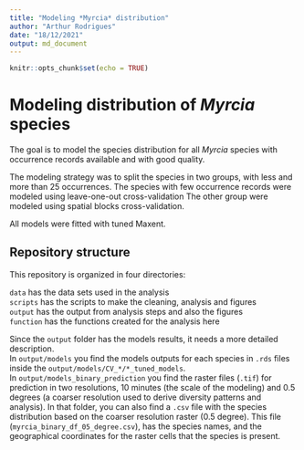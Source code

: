 ```yaml
---
title: "Modeling *Myrcia* distribution"
author: "Arthur Rodrigues"
date: "18/12/2021"
output: md_document
---
```


```r
knitr::opts_chunk$set(echo = TRUE)
```

# Modeling distribution of *Myrcia* species

The goal is to model the species distribution for all *Myrcia* species with occurrence records available and with good quality. 

The modeling strategy was to split the species in two groups, with less and more than 25 occurrences. The species with few occurrence records were modeled using leave-one-out cross-validation The other group were modeled using spatial blocks cross-validation. 

All models were fitted with tuned Maxent. 

## Repository structure

This repository is organized in four directories:  

`data` has the data sets used in the analysis  
`scripts` has the scripts to make the cleaning, analysis and figures  
`output` has the output from analysis steps and also the figures  
`function` has the functions created for the analysis here  


Since the `output` folder has the models results, it needs a more detailed description.  
In `output/models` you find the models outputs for each species in `.rds` files inside the `output/models/CV_*/*_tuned_models`.   
In `output/models_binary_prediction` you find the raster files (`.tif`) for prediction in two resolutions, 10 minutes (the scale of the modeling) and 0.5 degrees (a coarser resolution used to derive diversity patterns and analysis). In that folder, you can also find a `.csv` file with the species distribution based on the coarser resolution raster (0.5 degree). This file (`myrcia_binary_df_05_degree.csv`), has the species names, and the geographical coordinates for the raster cells that the species is present.



